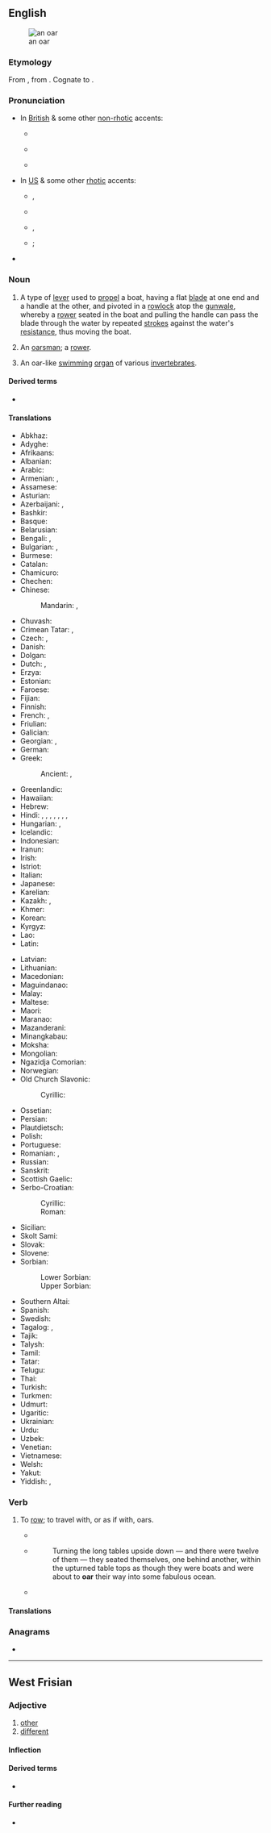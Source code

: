{{also|OAR|öar}}
==English==
{{wikipedia}}
[[File:An oar.JPG|thumb|an oar]]

===Etymology===
From {{inh|en|ang|ār}}, from {{inh|en|gem-pro|*airō||oar}}. Cognate to {{cog|non|ár}}.

===Pronunciation===
* In [[British]] & some other [[non-rhotic]] accents:
** {{a|RP}} {{IPA|en|/ɔː/}}
** {{a|nonrhotic|horse-hoarse}} {{IPA|en|/oə/}}
** {{homophones|en|aw|awe}} {{qualifier|in [[non-rhotic]] accents with the {{w|horse–hoarse merger}}}}
* In [[US]] & some other [[rhotic]] accents:
** {{a|GenAm}} {{enPR|ôr}}, {{IPA|en|/ɔɹ/}}
** {{audio|en|en-us-oar.ogg|Audio (US)}}
** {{a|rhotic|horse-hoarse}} {{enPR|ōr}}, {{IPA|en|/o(ː)ɹ/}}
** {{homophones|en|ore|o'er}}; {{l|en|or}} {{qualifier|in accents with the {{w|horse-hoarse merger}}}}
* {{rhymes|en|ɔː(ɹ)}}

===Noun===
{{en-noun}}

# A type of [[lever]] used to [[propel]] a boat, having a flat [[blade]] at one end and a handle at the other, and pivoted in a [[rowlock]] atop the [[gunwale]], whereby a [[rower]] seated in the boat and pulling the handle can pass the blade through the water by repeated [[strokes]] against the water's [[resistance]], thus moving the boat.
#: {{syn|en|paddle}}
# An [[oarsman]]; a [[rower]].
#: {{ux|en|He is a good '''oar'''.}}
# {{lb|en|zoology}} An oar-like [[swim]]ming [[organ]] of various [[invertebrate]]s.

====Derived terms====
* {{l|en|stick one's oar in}}

====Translations====
{{trans-top|implement used to row a boat}}
* Abkhaz: {{t|ab|ажәҩа|sc=Cyrl}}
* Adyghe: {{t|ady|къошъобэщ}}
* Afrikaans: {{t|af|riem}}
* Albanian: {{t+|sq|rrem|m}}
* Arabic: {{t|ar|مِجْذَاف|m}}
* Armenian: {{t+|hy|թիակ}}, {{t+|hy|թի}}
* Assamese: {{t|as|বঠা}}
* Asturian: {{t+|ast|remu|m}}
* Azerbaijani: {{t+|az|kürək}}, {{t+|az|avar}}
* Bashkir: {{t|ba|ишкәк}}
* Basque: {{t|eu|arraun}}
* Belarusian: {{t|be|вясло́|n|sc=Cyrl}}
* Bengali: {{t|bn|মাঝি|sc=Beng}}, {{t|bn|বৈঠা|sc=Beng}}
* Bulgarian: {{t+|bg|гребло́|n|sc=Cyrl}}, {{t+|bg|весло́|n|sc=Cyrl}}
* Burmese: {{t+|my|တက်|sc=Mymr}}
* Catalan: {{t+|ca|rem|m}}
* Chamicuro: {{t|ccc|kolo'sheta}}
* Chechen: {{t|ce|пийсак}}
* Chinese:
*: Mandarin: {{t+|cmn|槳|sc=Hani}}, {{t+|cmn|桨|tr=jiǎng|sc=Hani}}
* Chuvash: {{t|cv|кӗсмен|sc=Cyrl}}
* Crimean Tatar: {{t|crh|qayıq küregi}}, {{t|crh|kürek}}
* Czech: {{t+|cs|veslo|n}}, {{t+|cs|pádlo|n}}
* Danish: {{t+|da|åre|c}}
* Dolgan: {{t|dlg|эрдии|tr=erdii}}
* Dutch: {{t+|nl|riem}}, {{t+|nl|roeiriem}}
* Erzya: {{t|myv|миле}}
* Estonian: {{t+|et|aer}}
* Faroese: {{t|fo|ár|f}}
* Fijian: {{t|fj|voce}}
* Finnish: {{t+|fi|airo}}
* French: {{t+|fr|rame}}, {{t+|fr|aviron|m}}
* Friulian: {{t|fur|rem|m}}
* Galician: {{t+|gl|remo|m}}
* Georgian: {{t|ka|ნიჩაბი}}, {{t|ka|ხოფი}}
* German: {{t+|de|Ruder|n}}
* Greek: {{t+|el|κουπί|n|sc=Grek}}
*: Ancient: {{t|grc|κώπη|f}}, {{lb|grc|poetic}} {{t|grc|ἐρετμόν|n}}
* Greenlandic: {{t|kl|ipak}}
* Hawaiian: {{t|haw|hoe}}
* Hebrew: {{t+|he|מָשׁוֹט|m|tr=mashot}}
* Hindi: {{t+|hi|पतवार|sc=Deva}}, {{t+|hi|चप्पू|sc=Deva}}, {{t|hi|डांड़|sc=Deva}}, {{t|hi|खेवनी|f}}, {{t+|hi|अरित्र|m}}, {{t+|hi|डाँड़|m}}, {{t+|hi|क्षेपणी|f}}, {{t+|hi|बल्ली|f}}
* Hungarian: {{t+|hu|evező}}, {{t+|hu|evezőlapát}}
* Icelandic: {{t+|is|ár|f}}
* Indonesian: {{t+|id|dayung}}
* Iranun: {{t-needed|ill}}
* Irish: {{t|ga|rámh|m}}
* Istriot: {{t|ist|rimo|m}}
* Italian: {{t+|it|remo|m}}
* Japanese: {{t+|ja|櫂|tr=かい, kai}}
* Karelian: {{t|krl|airo}}
* Kazakh: {{t|kk|ескек|sc=Cyrl}}, {{t|kk|қалақ|sc=Cyrl}}
* Khmer: {{t+|km|ច្រវា|tr=crɑvaa|sc=Khmr}}
* Korean: {{t+|ko|노}}
* Kyrgyz: {{t+|ky|калак|sc=Cyrl}}
* Lao: {{t|lo|ແຊວ}}
* Latin: {{t+|la|rēmus}}
{{trans-mid}}
* Latvian: {{t|lv|airis|m}}
* Lithuanian: {{t|lt|irklas|m}}
* Macedonian: {{t|mk|ве́сло|n|sc=Cyrl}}
* Maguindanao: {{t-needed|mdh}}
* Malay: {{t|ms|dayung}}
* Maltese: {{t|mt|moqdief|m}}
* Maori: {{t|mi|hoe}}
* Maranao: {{t|mrw|dayong}}
* Mazanderani: {{t|mzn|فیه|tr=fiye}}
* Minangkabau: {{t-needed|min}}
* Moksha: {{t|mdf|миле}}
* Mongolian: {{t+|mn|сэлүүр|sc=Cyrl}}
* Ngazidja Comorian: {{t|zdj|nkasi}}
* Norwegian: {{t+|no|åre|c}}
* Old Church Slavonic:
*: Cyrillic: {{t|cu|весло|n}}
* Ossetian: {{t|os|донвиййаг|sc=Cyrl}}
* Persian: {{t+|fa|پارو|tr=pâru|sc=fa-Arab}}
* Plautdietsch: {{t|pdt|Roodel|f}}
* Polish: {{t+|pl|wiosło|n}}
* Portuguese: {{t+|pt|remo|m}}
* Romanian: {{t+|ro|ramă|f}}, {{t+|ro|vâslă|f}}
* Russian: {{t+|ru|весло́|n}}
* Sanskrit: {{t+|sa|अरित्र|n}}
* Scottish Gaelic: {{t|gd|ràmh|m}}
* Serbo-Croatian:
*: Cyrillic: {{t|sh|весло|n}}
*: Roman: {{t+|sh|veslo|n}}
* Sicilian: {{t|scn|remu|m}}
* Skolt Sami: {{t|sms|äirr}}
* Slovak: {{t+|sk|veslo|n}}
* Slovene: {{t+|sl|veslo|n}}
* Sorbian:
*: Lower Sorbian: {{t|dsb|wjasło|n}}
*: Upper Sorbian: {{t|hsb|wjesło|n}}
* Southern Altai: {{t|alt|адалгы}}
* Spanish: {{t+|es|remo|m}}
* Swedish: {{t+|sv|åra|c}}
* Tagalog: {{t|tl|gaod}}, {{t|tl|sagwan}}
* Tajik: {{t|tg|бели заврақ|sc=Cyrl}}
* Talysh: {{t|tly|avar}}
* Tamil: {{t-needed|ta}}
* Tatar: {{t+|tt|ишкәк|sc=Cyrl}}
* Telugu: {{t+|te|తెడ్డు}}
* Thai: {{t+|th|กรรเชียง}}
* Turkish: {{t+|tr|kürek}}
* Turkmen: {{t|tk|kürek}}
* Udmurt: {{t|udm|полыс}}
* Ugaritic: {{t|uga|𐎎𐎘𐎉}}
* Ukrainian: {{t|uk|весло́|n|sc=Cyrl}}
* Urdu: {{t|ur|چپو|tr=cappū|sc=ur-Arab}}
* Uzbek: {{t+|uz|eshkak}}
* Venetian: {{t|vec|remo|m}}
* Vietnamese: {{t+|vi|chèo}}
* Welsh: {{t|cy|rhwyf|f}}
* Yakut: {{t|sah|эрдии}}
* Yiddish: {{t|yi|וועסלע|f|sc=Hebr}}, {{t|yi|רודער|m}}
{{trans-bottom}}

===Verb===
{{en-verb}}

# {{lb|en|literary}} To [[row]]; to travel with, or as if with, oars.
#* {{quote-book|en|year=1866|author=Thomas S. Muir|title=Barra Head|page=52|passage=The weather was fine, and whilst '''oaring''' along I would fain have landed on the islands between; but fearful of a change, and already half worn-out by my previous trail, I let them go by with the comforting resolve of turning them up on some future occasion.}}
#* {{RQ:Peake Gormenghast}}
#*: Turning the long tables upside down — and there were twelve of them — they seated themselves, one behind another, within the upturned table tops as though they were boats and were about to '''oar''' their way into some fabulous ocean.
#* {{quote-book|en|year=1996|author=Peter J. Bowler|title=Life's Splendid Drama|passage=In Nopsca's theory, flight evolved as a means of running more quickly over the ground: "Birds originated from bipedal, long-tailed cursorial reptiles which during running '''oared''' along in the air by flapping their free anterior extremities."}}

====Translations====
{{trans-see|row}}

===Anagrams===
* {{anagrams|en|a=aor|AOR|AoR|Ora|ROA|Rao|Roa|aro|ora}}

----

==West Frisian==

===Adjective===
{{head|fy|adjective}}

# [[other]]
# [[different]]

====Inflection====
{{rfinfl|fy|adjective}}

====Derived terms====
* {{l|fy|feroarje}}

====Further reading====
* {{R:WFT|69119|I}}